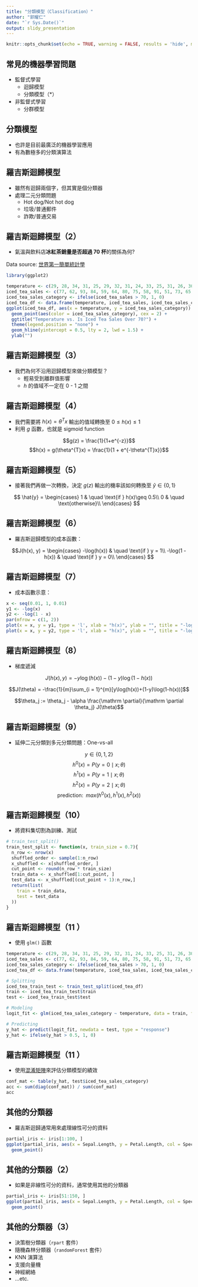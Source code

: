 ```yaml
---
title: "分類模型（Classification）"
author: "郭耀仁"
date: "`r Sys.Date()`"
output: slidy_presentation
---
```


```r
knitr::opts_chunk$set(echo = TRUE, warning = FALSE, results = 'hide', message = FALSE)
```

## 常見的機器學習問題

- 監督式學習
    - 迴歸模型
    - 分類模型（*）
- 非監督式學習
    - 分群模型
    
## 分類模型

- 也許是目前最廣泛的機器學習應用
- 有為數極多的分類演算法

## 羅吉斯迴歸模型

- 雖然有迴歸兩個字，但其實是個分類器
- 處理二元分類問題
    - Hot dog/Not hot dog
    - 垃圾/普通郵件
    - 詐欺/普通交易

## 羅吉斯迴歸模型（2）

- 氣溫與飲料店**冰紅茶銷量是否超過 70 杯**的關係為何?

Data source: [世界第一簡單統計學](http://www.books.com.tw/products/0010695099)

```r
library(ggplot2)

temperature <- c(29, 28, 34, 31, 25, 29, 32, 31, 24, 33, 25, 31, 26, 30)
iced_tea_sales <- c(77, 62, 93, 84, 59, 64, 80, 75, 58, 91, 51, 73, 65, 84)
iced_tea_sales_category <- ifelse(iced_tea_sales > 70, 1, 0)
iced_tea_df <- data.frame(temperature, iced_tea_sales, iced_tea_sales_category)
ggplot(iced_tea_df, aes(x = temperature, y = iced_tea_sales_category)) +
  geom_point(aes(color = iced_tea_sales_category), cex = 2) +
  ggtitle("Temperature vs. Is Iced Tea Sales Over 70?") +
  theme(legend.position = "none") +
  geom_hline(yintercept = 0.5, lty = 2, lwd = 1.5) +
  ylab("")
```

## 羅吉斯迴歸模型（3）

- 我們為何不沿用迴歸模型來做分類模型？
    - 輕易受到離群值影響
    - $h$ 的值域不一定在 0 - 1 之間

## 羅吉斯迴歸模型（4）

- 我們需要將 $h(x) = \theta^{T}x$ 輸出的值域轉換至 $0 \leq h(x) \leq 1$
- 利用 $g$ 函數，也就是 sigmoid function

$$g(z) = \frac{1}{1+e^{-z}}$$
$$h(x) = g(\theta^{T}x) = \frac{1}{1 + e^{-\theta^{T}x}}$$

## 羅吉斯迴歸模型（5）

- 接著我們再做一次轉換，決定 $g(z)$ 輸出的機率該如何轉換至 $\hat{y} \in {\{0, 1\}}$

$$ \hat{y} =
  \begin{cases}
    1       & \quad \text{if } h(x)\geq 0.5\\
    0  & \quad \text{otherwise}\\
  \end{cases}
$$

## 羅吉斯迴歸模型（6）

- 羅吉斯迴歸模型的成本函數：

$$J(h(x), y) =
  \begin{cases}
    -\log(h(x))  & \quad \text{if } y = 1\\
    -\log(1 - h(x))  & \quad \text{if } y = 0\\
  \end{cases}
$$

## 羅吉斯迴歸模型（7）

- 成本函數示意：

```r
x <- seq(0.01, 1, 0.01)
y1 <- -log(x)
y2 <- -log(1 - x)
par(mfrow = c(1, 2))
plot(x = x, y = y1, type = 'l', xlab = "h(x)", ylab = "", title = "-log(h(x))")
plot(x = x, y = y2, type = 'l', xlab = "h(x)", ylab = "", title = "-log(1-h(x))")
```

## 羅吉斯迴歸模型（8）

- 梯度遞減

$$J(h(x), y) = -y\log(h(x)) - (1-y)\log(1-h(x))$$

$$J(\theta) = -\frac{1}{m}\sum_{i = 1}^{m}[y\log(h(x))+(1-y)\log(1-h(x))]$$

$$\theta_j := \theta_j - \alpha \frac{\mathrm \partial}{\mathrm \partial \theta_j} J(\theta)$$

## 羅吉斯迴歸模型（9）

- 延伸二元分類到多元分類問題：One-vs-all

$$y \in {\{0, 1, 2\}}$$
$$h^{0}(x) = P(y = 0 \mid x; \theta)$$
$$h^{1}(x) = P(y = 1 \mid x; \theta)$$
$$h^{2}(x) = P(y = 2 \mid x; \theta)$$
$$\text{prediction:}\;\;max(h^{0}(x), h^{1}(x), h^{2}(x))$$

## 羅吉斯迴歸模型（10）

- 將資料集切割為訓練、測試

```r
# train_test_split()
train_test_split <- function(x, train_size = 0.7){
  n_row <- nrow(x)
  shuffled_order <- sample(1:n_row)
  x_shuffled <- x[shuffled_order, ]
  cut_point <- round(n_row * train_size)
  train_data <- x_shuffled[1:cut_point, ]
  test_data <- x_shuffled[(cut_point + 1):n_row,]
  return(list(
    train = train_data,
    test = test_data
  ))
}
```

## 羅吉斯迴歸模型（11 ）

- 使用 `glm()` 函數

```r
temperature <- c(29, 28, 34, 31, 25, 29, 32, 31, 24, 33, 25, 31, 26, 30)
iced_tea_sales <- c(77, 62, 93, 84, 59, 64, 80, 75, 58, 91, 51, 73, 65, 84)
iced_tea_sales_category <- ifelse(iced_tea_sales > 70, 1, 0)
iced_tea_df <- data.frame(temperature, iced_tea_sales, iced_tea_sales_category)

# Splitting
iced_tea_train_test <- train_test_split(iced_tea_df)
train <- iced_tea_train_test$train
test <- iced_tea_train_test$test

# Modeling
logit_fit <- glm(iced_tea_sales_category ~ temperature, data = train, family = "binomial")

# Predicting
y_hat <- predict(logit_fit, newdata = test, type = "response")
y_hat <- ifelse(y_hat > 0.5, 1, 0)
```

## 羅吉斯迴歸模型（11 ）

- 使用[混淆矩陣](https://en.wikipedia.org/wiki/Confusion_matrix)來評估分類模型的績效

```r
conf_mat <- table(y_hat, test$iced_tea_sales_category)
acc <- sum(diag(conf_mat)) / sum(conf_mat)
acc
```

## 其他的分類器

- 羅吉斯迴歸通常用來處理線性可分的資料

```r
partial_iris <- iris[1:100, ]
ggplot(partial_iris, aes(x = Sepal.Length, y = Petal.Length, col = Species)) +
  geom_point()
```

## 其他的分類器（2）

- 如果是非線性可分的資料，通常使用其他的分類器

```r
partial_iris <- iris[51:150, ]
ggplot(partial_iris, aes(x = Sepal.Length, y = Petal.Length, col = Species)) +
  geom_point()
```

## 其他的分類器（3）

- 決策樹分類器（`rpart` 套件）
- 隨機森林分類器（`randomForest` 套件）
- KNN 演算法
- 支援向量機
- 神經網絡
- ...etc.